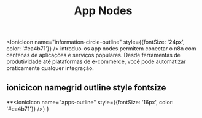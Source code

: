 ﻿---
sidebar_position: 1
title: App Nodes
description: Nodes de aplicações externas e serviços
keywords: [n8n, app nodes, integrações, aplicações, serviços]
---

<IonicIcon name="information-circle-outline" style={{fontSize: '24px', color: '#ea4b71'}} />
introduo-os app nodes permitem conectar o n8n com centenas de aplicações e serviços populares. Desde ferramentas de produtividade até plataformas de e-commerce, você pode automatizar praticamente qualquer integração.

## ionicicon namegrid outline style fontsize

**<IonicIcon name="apps-outline" style={{fontSize: '16px', color: '#ea4b71'}} />}
}
